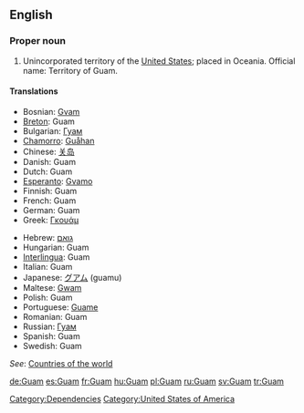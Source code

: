 ==English==

===Proper noun===

# Unincorporated territory of the [[United States]]; placed in Oceania. Official name: Territory of Guam.

====Translations====
{{top}}
*Bosnian: [[Gvam]] {{m}}
*[[Breton]]: Guam
*Bulgarian: [[Гуам]]
*[[Chamorro]]: [[Guåhan]]
*Chinese: [[关岛]]
*Danish: Guam
*Dutch: Guam
*[[Esperanto]]: [[Gvamo]]
*Finnish: Guam
*French: Guam
*German: Guam
*Greek: [[Γκουάμ]]
{{mid}}
*Hebrew: [[גואם]]
*Hungarian: Guam
*[[Interlingua]]: Guam
*Italian: Guam
*Japanese: [[グアム]] (guamu)
*Maltese: [[Gwam]]
*Polish: Guam
*Portuguese: [[Guame]]
*Romanian: Guam {{n}}
*Russian: [[Гуам]]
*Spanish: Guam
*Swedish: Guam
{{bottom}}

''See'': [[Countries of the world]]

[[Category:Dependencies]]
[[Category:United States of America]]

[[de:Guam]]
[[es:Guam]]
[[fr:Guam]]
[[hu:Guam]]
[[pl:Guam]]
[[ru:Guam]]
[[sv:Guam]]
[[tr:Guam]]